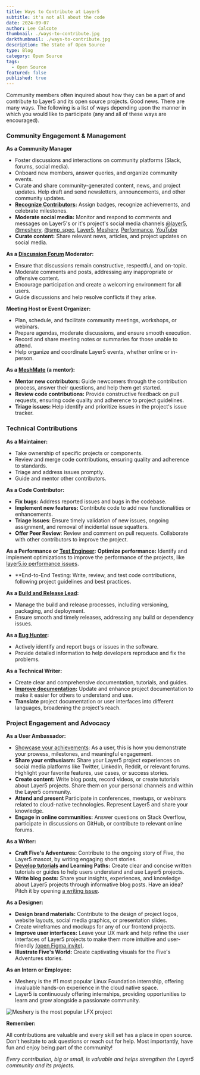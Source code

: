 ```yaml
---
title: Ways to Contribute at Layer5
subtitle: it's not all about the code
date: 2024-09-07
author: Lee Calcote
thumbnail: ./ways-to-contribute.jpg
darkthumbnail: ./ways-to-contribute.jpg
description: The State of Open Source
type: Blog
category: Open Source
tags:
  - Open Source
featured: false
published: true
---
```



<BlogWrapper>

<p><Link to="/community/members">Community members</Link> often inquired about how they can be a part of and contribute to Layer5 and its open source projects. Good news. There are many ways. The following is a list of ways depending upon the manner in which you would like to participate (any and all of these ways are encouraged).</p>

### Community Engagement & Management

**As a <Link to="/community/community-managers">Community Manager</Link>**
* Foster discussions and interactions on community platforms (Slack, forums, social media).
* <Link to="/newcomers">Onboard new members</Link>, answer queries, and organize community events.
* Curate and share community-generated content, news, and project updates. Help draft and send newsletters, announcements, and other community updates.
* **[Recognize Contributors](https://badges.layer5.io):** Assign badges, recognize achievements, and celebrate milestones.
* **Moderate social media:** Monitor and respond to comments and messages on Layer5's or it's project's social media channels [@layer5](https://x.com/layer5), [@meshery](https://x.com/mesheryio), [@smp_spec](https://x.com/smp_spec), [Layer5](https://www.linkedin.com/company/layer5), [Meshery](https://www.linkedin.com/showcase/meshery), [Performance](https://www.linkedin.com/showcase/service-mesh-performance), [YouTube](https://www.youtube.com/channel/UCFL1af7_wdnhHXL1InzaMvA?sub_confirmation=1)
* **Curate content:** Share relevant <Link to="/company/news">news</Link>, <Link to="/resources">articles</Link>, and <Link to="/projects">project</Link> updates on social media.

**As a [Discussion Forum](https://discuss.layer5.io) Moderator:**
* Ensure that discussions remain constructive, respectful, and on-topic.
* Moderate comments and posts, addressing any inappropriate or offensive content.
* Encourage participation and create a welcoming environment for all users.
* Guide discussions and help resolve conflicts if they arise.

**<Link to="/community/calendar">Meeting Host</Link> or <Link to="/communiity/events">Event Organizer</Link>:**
* Plan, schedule, and facilitate community meetings, workshops, or webinars.
* Prepare agendas, moderate discussions, and ensure smooth execution.
* Record and share meeting notes or summaries for those unable to attend.
* Help organize and coordinate Layer5 events, whether online or in-person.

**As a [MeshMate](https://layer5.io/community/meshmates) (a mentor):**
* **Mentor new contributors:**  Guide newcomers through the contribution process, answer their questions, and help them get started.
* **Review code contributions:**  Provide constructive feedback on pull requests, ensuring code quality and adherence to project guidelines.
* **Triage issues:**  Help identify and prioritize issues in the project's issue tracker.

### Technical Contributions

**As a Maintainer:**
* Take ownership of specific projects or components.
* Review and merge code contributions, ensuring quality and adherence to standards.
* Triage and address issues promptly.
* Guide and mentor other contributors.

**As a <Link to="/community/handbook/repository-overview">Code Contributor</Link>:**
* **Fix bugs:** Address reported issues and bugs in the codebase.
* **Implement new features:**  Contribute code to add new functionalities or enhancements.
* **Triage Issues**: Ensure timely validation of new issues, ongoing assignment, and removal of incidental issue squatters.
* **Offer Peer Review**: Review and comment on pull requests. Collaborate with other contributors to improve the project.

**As a Performance or [Test Engineer](https://docs.meshery.io/project/contributing/contributing-ui-tests):**
**Optimize performance:** Identify and implement optimizations to improve the performance of the projects, like [layer5.io performance issues](https://github.com/layer5io/layer5/issues?q=is%3Aopen+is%3Aissue+label%3Atype%2Fperformance).
* **End-to-End Testing: Write, review, and test code contributions, following project guidelines and best practices.

**As a [Build and Release Lead](https://docs.meshery.io/project/contributing/build-and-release):**
  * Manage the build and release processes, including versioning, packaging, and deployment.
  * Ensure smooth and timely releases, addressing any build or dependency issues.

**As a [Bug Hunter](https://github.com/issues?q=is%3Aopen+is%3Aissue+archived%3Afalse+org%3Alayer5io+org%3Ameshery+org%3Aservice-mesh-performance+org%3Aservice-mesh-patterns+org%3Alayer5labs):**
* Actively identify and report bugs or issues in the software.
* Provide detailed information to help developers reproduce and fix the problems.

**As a Technical Writer:**
* Create clear and comprehensive documentation, tutorials, and guides.
* **[Improve documentation](https://docs.layer5.io):** Update and enhance project documentation to make it easier for others to understand and use.
* **Translate** project documentation or user interfaces into different languages, broadening the project's reach.

### Project Engagement and Advocacy

**As a User Ambassador:**

* [Showcase your achievements](https://badges.layer5.io): As a user, this is how you demonstrate your prowess, milestones, and meaningful engagement.
* **Share your enthusiasm:** Share your Layer5 project experiences on social media platforms like Twitter, LinkedIn, Reddit, or relevant forums. Highlight your favorite features, use cases, or success stories.
* **Create content:** Write blog posts, record videos, or create tutorials about Layer5 projects.  Share them on your personal channels and within the Layer5 community.
* **<Link to="/community/events">Attend and present</Link>** Participate in conferences, meetups, or webinars related to cloud-native technologies. Represent Layer5 and share your knowledge.
* **Engage in online communities:**  Answer questions on Stack Overflow, participate in discussions on GitHub, or contribute to relevant online forums.

**As a <Link to="/community/handbook/writing-program">Writer</Link>:**
* **<Link to="/community/adventures-of-five-and-friends">Craft Five's Adventures</Link>:** Contribute to the ongoing story of Five, the Layer5 mascot, by writing engaging short stories.
* **<a href="https://docs.meshery.io/guides/tutorials">Develop tutorials</a> and <Link to="/learn/learning-paths">Learning Paths</Link>:** Create clear and concise written tutorials or guides to help users understand and use Layer5 projects.
* **<Link to="/blog">Write blog posts</Link>:**  Share your insights, experiences, and knowledge about Layer5 projects through informative blog posts. Have an idea? Pitch it by opening [a writing issue](https://github.com/layer5io/layer5/issues/new?assignees=&labels=area%2Fwriting%2C+help+wanted%2C+language%2Fenglish&projects=&template=writing.md&title=%5BWriting%5D). 

**As a Designer:**
* **<Link to="/company/brand">Design brand materials</Link>:**  Contribute to the design of project logos, website layouts, social media graphics, or presentation slides.
* Create wireframes and mockups for any of our <Link to="/community/handbook/repository-overview">frontend projects</Link>.
* **Improve user interfaces:** Leave your UX mark and help refine the user interfaces of Layer5 projects to make them more intuitive and user-friendly [(open Figma invite)](https://www.figma.com/team_invite/redeem/qJy1c95qirjgWQODApilR9).
* **<Link to="/community/adventures-of-five-and-friends">Illustrate Five's World</Link>:** Create captivating visuals for the Five's Adventures stories.

**As an <Link to="/careers/programs">Intern</Link> or <Link to="/careers">Employee</Link>:**
* Meshery is the #1 most popular Linux Foundation internship, offering invaluable hands-on experience in the cloud native space.
* Layer5 is continuously offering internships, providing opportunities to learn and grow alongside a passionate community.

<img src={popularProject} alt="Meshery is the most popular LFX project" className="image-center-shadow" />

**Remember:**

All contributions are valuable and every skill set has a place in open source.  Don't hesitate to ask questions or reach out for help.  Most importantly, have fun and enjoy being part of the community!

*Every contribution, big or small, is valuable and helps strengthen the Layer5 community and its projects.*

</BlogWrapper>